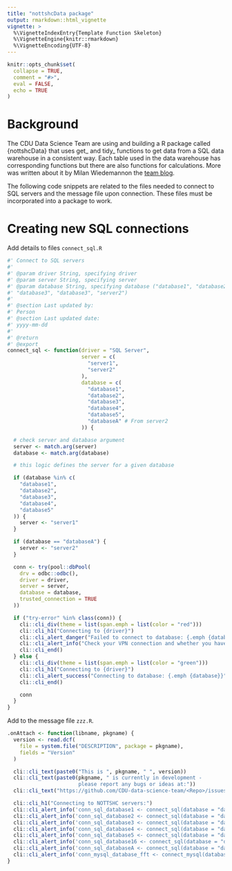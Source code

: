 ```yaml
---
title: "nottshcData package"
output: rmarkdown::html_vignette
vignette: >
  %\VignetteIndexEntry{Template Function Skeleton}
  %\VignetteEngine{knitr::rmarkdown}
  %\VignetteEncoding{UTF-8}
---
```


```r
knitr::opts_chunk$set(
  collapse = TRUE,
  comment = "#>",
  eval = FALSE,
  echo = TRUE
)
```

# Background

The CDU Data Science Team are using and building a R package called {nottshcData} that uses get_ and tidy_ functions to get data from a SQL data warehouse in a consistent way. Each table used in the data warehouse has corresponding functions but there are also functions for calculations. More was written about it by Milan Wiedemannon the [team blog](https://cdu-data-science-team.github.io/team-blog/posts/2021-08-06-nottshcverse/).

The following code snippets are related to the files needed to connect to SQL servers and the message file upon connection. These files must be incorporated into a package to work.

# Creating new SQL connections

Add details to files `connect_sql.R` 

```r
#' Connect to SQL servers
#'
#' @param driver String, specifying driver
#' @param server String, specifying server
#' @param database String, specifying database ("database1", "database2",
#' "database3", "database3", "server2")
#'
#' @section Last updated by:
#' Person
#' @section Last updated date:
#' yyyy-mm-dd
#'
#' @return
#' @export
connect_sql <- function(driver = "SQL Server",
                        server = c(
                          "server1",
                          "server2"
                        ),
                        database = c(
                          "database1",
                          "database2",
                          "database3",
                          "database4",
                          "database5",
                          "databaseA" # From server2
                        )) {

  # check server and database argument
  server <- match.arg(server)
  database <- match.arg(database)

  # this logic defines the server for a given database

  if (database %in% c(
    "database1",
    "database2",
    "database3",
    "database4",
    "database5"
  )) {
    server <- "server1"
  }

  if (database == "databaseA") {
    server <- "server2"
  }

  conn <- try(pool::dbPool(
    drv = odbc::odbc(),
    driver = driver,
    server = server,
    database = database,
    trusted_connection = TRUE
  ))

  if ("try-error" %in% class(conn)) {
    cli::cli_div(theme = list(span.emph = list(color = "red")))
    cli::cli_h1("Connecting to {driver}")
    cli::cli_alert_danger("Failed to connect to database: {.emph {database}}")
    cli::cli_alert_info("Check your VPN connection and whether you have access to the database.")
    cli::cli_end()
  } else {
    cli::cli_div(theme = list(span.emph = list(color = "green")))
    cli::cli_h1("Connecting to {driver}")
    cli::cli_alert_success("Connecting to database: {.emph {database}}")
    cli::cli_end()

    conn
  }
}
```

Add to the message file `zzz.R`.

```r

.onAttach <- function(libname, pkgname) {
  version <- read.dcf(
    file = system.file("DESCRIPTION", package = pkgname),
    fields = "Version"
  )

  cli::cli_text(paste0("This is ", pkgname, " ", version))
  cli::cli_text(paste0(pkgname, " is currently in development -
                       please report any bugs or ideas at:"))
  cli::cli_text("https://github.com/CDU-data-science-team/<Repo>/issues")

  cli::cli_h1("Connecting to NOTTSHC servers:")
  cli::cli_alert_info('conn_sql_database1 <- connect_sql(database = "database1")')
  cli::cli_alert_info('conn_sql_database2 <- connect_sql(database = "database2")')
  cli::cli_alert_info('conn_sql_database3 <- connect_sql(database = "database3")')
  cli::cli_alert_info('conn_sql_database4 <- connect_sql(database = "database4")')
  cli::cli_alert_info('conn_sql_database5 <- connect_sql(database = "database5")')
  cli::cli_alert_info('conn_sql_database16 <- connect_sql(database = "database6")')
  cli::cli_alert_info('conn_sql_databaseA <- connect_sql(database = "databaseA")')
  cli::cli_alert_info('conn_mysql_database_fft <- connect_mysql(database = "database_fft")')
}

```

